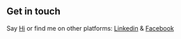 ## Get in touch

Say [Hi](manoranjana@ieee.org) or find me on other platforms: [Linkedin](https://www.linkedin.com/in/mrlinkedin94/) & [Facebook](https://www.facebook.com/mrfbonline)